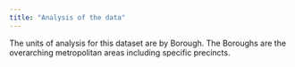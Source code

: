 ```yaml
---
title: "Analysis of the data"
---
```


The units of analysis for this dataset are by Borough. The Boroughs are the overarching metropolitan areas including specific precincts.  

